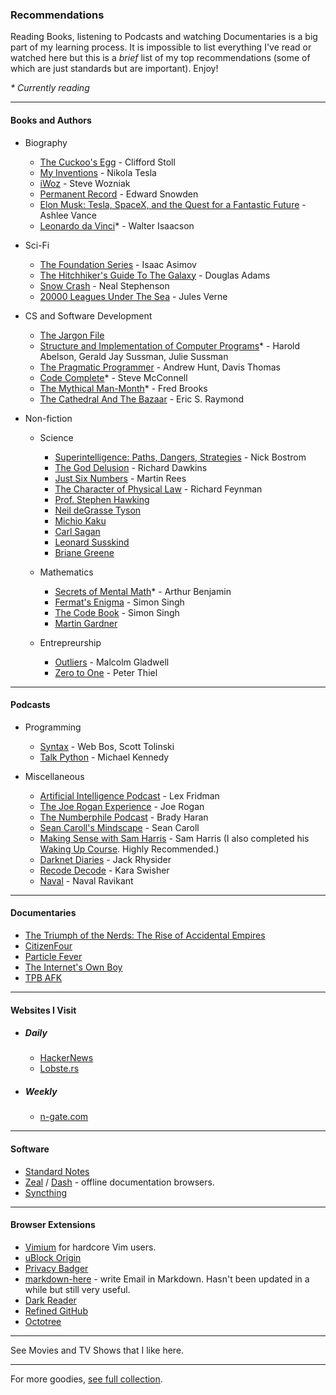 
<Head title="Recommendations" />

### Recommendations
Reading Books, listening to Podcasts and watching Documentaries is a big part of my learning process. It is impossible to list everything I've read or watched here but this is a _brief_ list of my top recommendations (some of which are just standards but are important). Enjoy!

_\* Currently reading_

---

#### Books and Authors

- Biography
	- [The Cuckoo's Egg](https://en.wikipedia.org/wiki/The_Cuckoo%27s_Egg) - Clifford Stoll
	- [My Inventions](https://en.wikipedia.org/wiki/My_Inventions:_The_Autobiography_of_Nikola_Tesla) - Nikola Tesla
	- [iWoz](https://en.wikipedia.org/wiki/IWoz) - Steve Wozniak
	- [Permanent Record](https://en.wikipedia.org/wiki/Permanent_Record_(autobiography)) - Edward Snowden
	- [Elon Musk: Tesla, SpaceX, and the Quest for a Fantastic Future](https://en.wikipedia.org/wiki/Elon_Musk:_Tesla,_SpaceX,_and_the_Quest_for_a_Fantastic_Future) - Ashlee Vance
	- [Leonardo da Vinci](https://www.goodreads.com/book/show/34684622-leonardo-da-vinci)* - Walter Isaacson

- Sci-Fi
	- [The Foundation Series](https://en.wikipedia.org/wiki/Foundation_series) - Isaac Asimov
	- [The Hitchhiker's Guide To The Galaxy](https://en.wikipedia.org/wiki/The_Hitchhiker%27s_Guide_to_the_Galaxy) - Douglas Adams
	- [Snow Crash](https://en.wikipedia.org/wiki/Snow_Crash) - Neal Stephenson
	- [20000 Leagues Under The Sea](https://en.wikipedia.org/wiki/Twenty_Thousand_Leagues_Under_the_Sea) - Jules Verne

- CS and Software Development
	- [The Jargon File](http://www.catb.org/jargon/)
	- [Structure and Implementation of Computer Programs](https://mitpress.mit.edu/sites/default/files/sicp/full-text/book/book.html)* - Harold Abelson, Gerald Jay Sussman, Julie Sussman
	- [The Pragmatic Programmer](https://en.wikipedia.org/wiki/The_Pragmatic_Programmer) - Andrew Hunt, Davis Thomas
	- [Code Complete](https://en.wikipedia.org/wiki/Code_Complete)* - Steve McConnell
	- [The Mythical Man-Month](https://en.wikipedia.org/wiki/The_Mythical_Man-Month)* - Fred Brooks
	- [The Cathedral And The Bazaar](http://www.catb.org/~esr/writings/cathedral-bazaar/) - Eric S. Raymond

- Non-fiction
  - Science
    - [Superintelligence: Paths, Dangers, Strategies](https://en.wikipedia.org/wiki/Superintelligence:_Paths,_Dangers,_Strategies) - Nick Bostrom
    - [The God Delusion](https://en.wikipedia.org/wiki/The_God_Delusion) - Richard Dawkins
    - [Just Six Numbers](https://www.goodreads.com/book/show/81884.Just_Six_Numbers) - Martin Rees
    - [The Character of Physical Law](https://en.wikipedia.org/wiki/The_Character_of_Physical_Law) - Richard Feynman
    - [Prof. Stephen Hawking](https://en.wikipedia.org/wiki/Stephen_Hawking)
    - [Neil deGrasse Tyson](https://en.wikipedia.org/wiki/Neil_deGrasse_Tyson)
    - [Michio Kaku](https://en.wikipedia.org/wiki/Michio_Kaku)
    - [Carl Sagan](https://en.wikipedia.org/wiki/Carl_Sagan)
    - [Leonard Susskind](https://en.wikipedia.org/wiki/Leonard_Susskind)
    - [Briane Greene](https://en.wikipedia.org/wiki/Brian_Greene)

  - Mathematics
    - [Secrets of Mental Math](https://www.goodreads.com/book/show/83585.Secrets_of_Mental_Math)* - Arthur Benjamin
    - [Fermat's Enigma](https://en.wikipedia.org/wiki/Fermat%27s_Last_Theorem_(book)) - Simon Singh
    - [The Code Book](https://en.wikipedia.org/wiki/The_Code_Book) - Simon Singh
    - [Martin Gardner](https://en.wikipedia.org/wiki/Martin_Gardner)

  - Entrepreurship
    - [Outliers](https://en.wikipedia.org/wiki/Outliers_(book)) - Malcolm Gladwell
    - [Zero to One](https://en.wikipedia.org/wiki/Zero_to_One) - Peter Thiel

---

#### Podcasts
- Programming
  - [Syntax](https://syntax.fm/) - Web Bos, Scott Tolinski
  - [Talk Python](https://talkpython.fm/) - Michael Kennedy

- Miscellaneous
  - [Artificial Intelligence Podcast](https://www.youtube.com/playlist?list=PLrAXtmErZgOdP_8GztsuKi9nrraNbKKp4) - Lex Fridman
  - [The Joe Rogan Experience](https://www.youtube.com/channel/UCzQUP1qoWDoEbmsQxvdjxgQ) - Joe Rogan
  - [The Numberphile Podcast](https://www.youtube.com/playlist?list=PLt5AfwLFPxWLNVixpe1w3fi6lE2OTq0ET) - Brady Haran
  - [Sean Caroll's Mindscape](https://www.preposterousuniverse.com/podcast/) - Sean Caroll
  - [Making Sense with Sam Harris](https://samharris.org/podcast/) - Sam Harris (I also completed his [Waking Up Course](https://wakingup.com/). Highly Recommended.)
  - [Darknet Diaries](https://darknetdiaries.com/) - Jack Rhysider
  - [Recode Decode](https://podcasts.apple.com/us/podcast/recode-decode/id1011668648) - Kara Swisher
  - [Naval](https://nav.al/) - Naval Ravikant

---

#### Documentaries
- [The Triumph of the Nerds: The Rise of Accidental Empires](https://en.wikipedia.org/wiki/Triumph_of_the_Nerds)
- [CitizenFour](https://en.wikipedia.org/wiki/Citizenfour)
- [Particle Fever](https://en.wikipedia.org/wiki/Particle_Fever)
- [The Internet's Own Boy](https://en.wikipedia.org/wiki/The_Internet%27s_Own_Boy)
- [TPB AFK](https://en.wikipedia.org/wiki/TPB_AFK)

---

#### Websites I Visit
- ##### Daily
	- [HackerNews](https://news.ycombinator.com)
	- [Lobste.rs](https://lobste.rs/)
- ##### Weekly
	- [n-gate.com](http://n-gate.com)

---

#### Software
- [Standard Notes](https://github.com/standardnotes/web/)
- [Zeal](https://github.com/zealdocs/zeal) / [Dash](https://github.com/Kapeli/Dash-iOS) - offline documentation browsers.
- [Syncthing](https://github.com/syncthing/syncthing/)

---

#### Browser Extensions
- [Vimium](https://github.com/philc/vimium/) for hardcore Vim users.
- [uBlock Origin](https://github.com/gorhill/uBlock/)
- [Privacy Badger](https://github.com/EFForg/privacybadger/)
- [markdown-here](https://github.com/adam-p/markdown-here/) - write Email in Markdown. Hasn't been updated in a while but still very useful.
- [Dark Reader](https://github.com/darkreader/darkreader/)
- [Refined GitHub](https://github.com/sindresorhus/refined-github/)
- [Octotree](https://github.com/ovity/octotree/)

---
See Movies and TV Shows that I like <Link to="/movies-tv">here</Link>.

---

For more goodies, [see full collection](https://github.com/rsapkf/42/).
